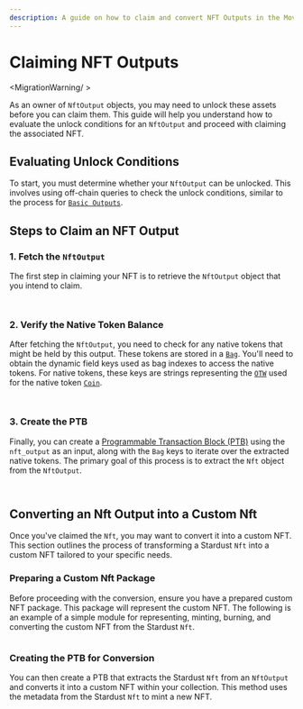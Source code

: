 ```yaml
---
description: A guide on how to claim and convert NFT Outputs in the Move-based IOTA ledger.
---
```



# Claiming NFT Outputs

<MigrationWarning/ >

As an owner of `NftOutput` objects, you may need to unlock these assets before you can claim them. 
This guide will help you understand how to evaluate the unlock conditions for an `NftOutput` and proceed with claiming the associated NFT.

## Evaluating Unlock Conditions

To start, you must determine whether your `NftOutput` can be unlocked. 
This involves using off-chain queries to check the unlock conditions, 
similar to the process for [`Basic Outputs`](basic.mdx).

## Steps to Claim an NFT Output

### 1. Fetch the `NftOutput`

The first step in claiming your NFT is to retrieve the `NftOutput` object that you intend to claim.

<Tabs groupId="language">
<TabItem value="rust" label="Rust">

```rust file=<rootDir>/docs/examples/rust/stardust/nft-output-claim.rs#L56-L80
```

</TabItem>
<TabItem value="typescript" label="TypeScript">

```typescript file=<rootDir>/docs/examples/typescript/src/stardust/nft-output-claim.ts#L24-L35
```

</TabItem>
</Tabs>

### 2. Verify the Native Token Balance

After fetching the `NftOutput`, you need to check for any native tokens that might be held by this output. 
These tokens are stored in a [`Bag`](../../../references/framework/iota-framework/bag). 
You'll need to obtain the dynamic field keys used as bag indexes to access the native tokens. 
For native tokens, these keys are strings 
representing the [`OTW`](../../iota-101/move-overview/one-time-witness.mdx) used for the native token 
[`Coin`](../../../references/framework/iota-framework/coin.mdx#resource-coin).


<Tabs groupId="language">
<TabItem value="rust" label="Rust">

```rust file=<rootDir>/docs/examples/rust/stardust/nft-output-claim.rs#L82-L107
```

</TabItem>
<TabItem value="typescript" label="TypeScript">

```typescript file=<rootDir>/docs/examples/typescript/src/stardust/nft-output-claim.ts#L37-L64
```

</TabItem>
</Tabs>

### 3. Create the PTB

Finally, 
you can create a [Programmable Transaction Block (PTB)](../../iota-101/transactions/ptb/building-ptb.mdx) using the `nft_output` as an input, 
along with the `Bag` keys to iterate over the extracted native tokens. 
The primary goal of this process is to extract the `Nft` object from the `NftOutput`.

<Tabs groupId="language">
<TabItem value="rust" label="Rust">

```rust file=<rootDir>/docs/examples/rust/stardust/nft-output-claim.rs#L109-L175
```

</TabItem>
<TabItem value="typescript" label="TypeScript">

```typescript file=<rootDir>/docs/examples/typescript/src/stardust/nft-output-claim.ts#L66-L113
```

</TabItem>
</Tabs>

## Converting an Nft Output into a Custom Nft

Once you've claimed the `Nft`, you may want to convert it into a custom NFT. 
This section outlines the process of transforming a Stardust `Nft` into a custom NFT tailored to your specific needs.

### Preparing a Custom Nft Package

Before proceeding with the conversion, ensure you have a prepared custom NFT package.
This package will represent the custom NFT. 
The following is an example of a simple module for representing, minting, burning,
and converting the custom NFT from the Stardust `Nft`.

<Tabs groupId="language">
<TabItem value="move" label="Move">

```move file=<rootDir>/docs/examples/move/custom_nft/sources/nft.move
```

</TabItem>
</Tabs>

### Creating the PTB for Conversion

You can then create a PTB that extracts the Stardust `Nft` from an `NftOutput` and converts it into a custom NFT within your collection. 
This method uses the metadata from the Stardust `Nft` to mint a new NFT.

<Tabs groupId="language">
<TabItem value="rust" label="Rust">

```rust file=<rootDir>/docs/examples/rust/stardust/nft-migration.rs#L77-L137
```

</TabItem>
<TabItem value="typescript" label="TypeScript">

```typescript file=<rootDir>/docs/examples/typescript/src/stardust/nft-migration.ts#L38-L83
```

</TabItem>
</Tabs>
